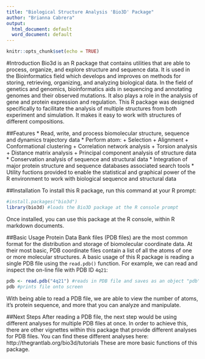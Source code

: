 ```yaml
---
title: "Biological Structure Analysis 'Bio3D' Package"
author: "Brianna Cabrera"
output:
  html_document: default
  word_document: default
---
```


```r
knitr::opts_chunk$set(echo = TRUE)
```


#Introduction
Bio3d is an R package that contains utilities that are able to process, organize, and explore structure and sequence data. It is used in the Bioinformatics field which develops and improves on methods for storing, retrieving, organizing, and analyzing biological data. In the field of genetics and genomics, bioinformatics aids in sequencing and annotating genomes and their observed mutations. It also plays a role in the analysis of gene and protein expression and regulation. This R package was designed specifically to facilitate the analysis of multiple structures from both experiment and simulation. It makes it easy to work with structures of different compositions. 

##Features
* Read, write, and process biomolecular structure, sequence and dynamics trajectory data
* Perform atom:
    + Selection
    + Alignment
    + Conformational clustering
    + Correlation network analysis
    + Torsion analysis
    + Distance matrix analysis
    + Principal component analysis of structure data
* Conservation analysis of sequence and structural data
* Integration of major protein structure and sequence databases associated search tools
* Utility fuctions provided to enable the statistical and graphical power of the R environment to work with biological sequence and structural data

##Installation
To install this R package, run this command at your R prompt:
```r
#install.packages("bio3d")
library(bio3d) #loads the Bio3D package at the R console prompt
```
Once installed, you can use this package at the R console, within R markdown documents. 

##Basic Usage
Protein Data Bank files (PDB files) are the most common format for the distribution and storage of biomolecular coordinate data. At their most basic, PDB coordinate files contain a list of all the atoms of one or more molecular structures. A basic usage of this R package is reading a single PDB file using the `read.pdb()` function. For example, we can read and inspect the on-line file with PDB ID `4q21`:
```r
pdb <- read.pdb("4q21") #reads in PDB file and saves as an object "pdb"
pdb #prints file onto screen
```
With being able to read a PDB file, we are able to view the number of atoms, it's protein sequence, and more that you can analyze and manipulate. 

##Next Steps
After reading a PDB file, the next step would be using different analyses for multiple PDB files at once. In order to achieve this, there are other vignettes within this package that provide different analyses for PDB files. You can find these different analyses here: http://thegrantlab.org/bio3d/tutorials These are more basic functions of this package. 

